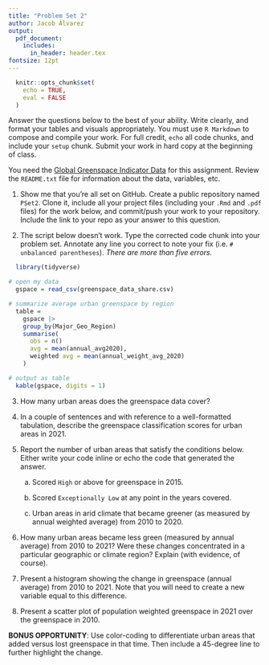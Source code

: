 ```yaml
---
title: "Problem Set 2"
author: Jacob Álvarez
output: 
  pdf_document:
    includes:
      in_header: header.tex
fontsize: 12pt
---
```


```r
  knitr::opts_chunk$set(
    echo = TRUE, 
    eval = FALSE
  )
```

Answer the questions below to the best of your ability. Write clearly, and format your tables and visuals appropriately. You must use `R Markdown` to compose and compile your work. For full credit, `echo` all code chunks, and include your `setup` chunk. Submit your work in hard copy at the beginning of class. 

You need the [Global Greenspace Indicator Data](https://dataverse.harvard.edu/dataset.xhtml?persistentId=doi:10.7910/DVN/TMWYHB) for this assignment. Review the `README.txt` file for information about the data, variables, etc.

1. Show me that you're all set on GitHub. Create a public repository named `PSet2`. Clone it, include all your project files (including your `.Rmd` and `.pdf` files) for the work below, and commit/push your work to your repository. Include the link to your repo as your answer to this question.  

2. The script below doesn't work. Type the corrected code chunk into your problem set. Annotate any line you correct to note your fix (i.e. `# unbalanced parentheses`). *There are more than five errors.*

```r
  library(tidyverse)

# open my data
  gspace = read_csv(greenspace_data_share.csv)

# summarize average urban greenspace by region
  table = 
    gspace |>
    group_by(Major_Geo_Region)
    summarise(
      obs = n()
      avg = mean(annual_avg2020),
      weighted avg = mean(annual_weight_avg_2020)
    )

# output as table
  kable(gspace, digits = 1)
```

3. How many urban areas does the greenspace data cover?

4. In a couple of sentences and with reference to a well-formatted tabulation, describe the greenspace classification scores for urban areas in 2021.

5. Report the number of urban areas that satisfy the conditions below. Either write your code inline or echo the code that generated the answer.   

    a. Scored `High` or above for greenspace in 2015.  
    
    b. Scored `Exceptionally Low` at any point in the years covered.  

    c. Urban areas in arid climate that became greener (as measured by annual weighted average) from 2010 to 2020. 

6. How many urban areas became less green (measured by annual average) from 2010 to 2021? Were these changes concentrated in a particular geographic or climate region? Explain (with evidence, of course).

7. Present a histogram showing the change in greenspace (annual average) from 2010 to 2021. Note that you will need to create a new variable equal to this difference.  

8. Present a scatter plot of population weighted greenspace in 2021 over the greenspace in 2010. 

**BONUS OPPORTUNITY**: Use color-coding to differentiate urban areas that added versus lost greenspace in that time. Then include a 45-degree line to further highlight the change.

